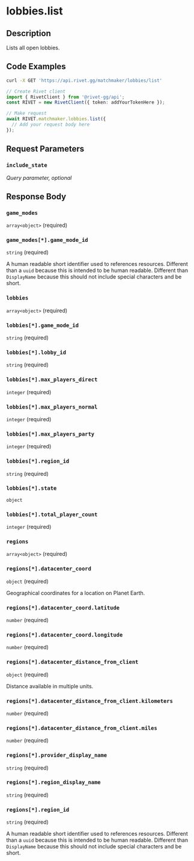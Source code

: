 

# lobbies.list

## Description

Lists all open lobbies.


## Code Examples

<CodeGroup title='Request' tag='GET' label='https://api.rivet.gg/matchmaker/lobbies/list'>

```bash {{ title: 'cURL' }}
curl -X GET 'https://api.rivet.gg/matchmaker/lobbies/list'
```

```ts
// Create Rivet client
import { RivetClient } from '@rivet-gg/api';
const RIVET = new RivetClient({ token: addYourTokenHere });

// Make request
await RIVET.matchmaker.lobbies.list({
  // Add your request body here
});
```

</CodeGroup>


## Request Parameters


### `include_state`

_Query parameter, optional_





## Response Body

### `game_modes`

`array<object>` (required)

### `game_modes[*].game_mode_id`

`string` (required)

A human readable short identifier used to references resources. Different than a `uuid` because this is intended to be human readable. Different than `DisplayName` because this should not include special characters and be short.

### `lobbies`

`array<object>` (required)

### `lobbies[*].game_mode_id`

`string` (required)

### `lobbies[*].lobby_id`

`string` (required)

### `lobbies[*].max_players_direct`

`integer` (required)

### `lobbies[*].max_players_normal`

`integer` (required)

### `lobbies[*].max_players_party`

`integer` (required)

### `lobbies[*].region_id`

`string` (required)

### `lobbies[*].state`

`object`

### `lobbies[*].total_player_count`

`integer` (required)

### `regions`

`array<object>` (required)

### `regions[*].datacenter_coord`

`object` (required)

Geographical coordinates for a location on Planet Earth.

### `regions[*].datacenter_coord.latitude`

`number` (required)

### `regions[*].datacenter_coord.longitude`

`number` (required)

### `regions[*].datacenter_distance_from_client`

`object` (required)

Distance available in multiple units.

### `regions[*].datacenter_distance_from_client.kilometers`

`number` (required)

### `regions[*].datacenter_distance_from_client.miles`

`number` (required)

### `regions[*].provider_display_name`

`string` (required)

### `regions[*].region_display_name`

`string` (required)

### `regions[*].region_id`

`string` (required)

A human readable short identifier used to references resources. Different than a `uuid` because this is intended to be human readable. Different than `DisplayName` because this should not include special characters and be short.



